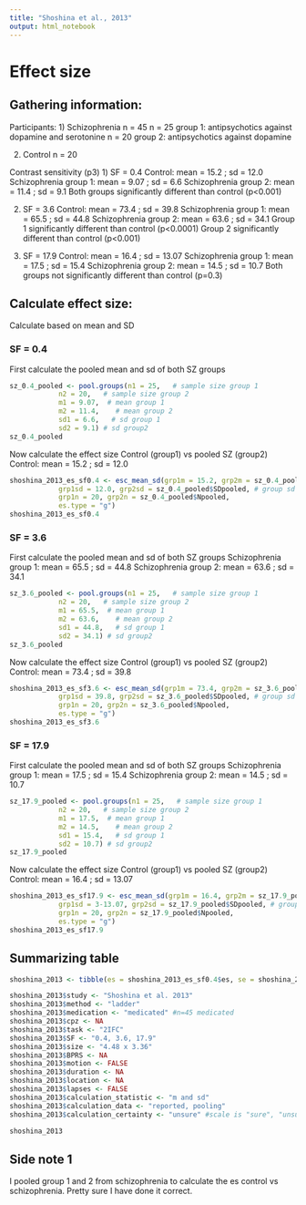 ```yaml
---
title: "Shoshina et al., 2013"
output: html_notebook
---
```


# Effect size

## Gathering information:

Participants:
1) Schizophrenia n = 45
n = 25 group 1: antipsychotics against dopamine and serotonine
n = 20 group 2: antipsychotics against dopamine

2)  Control n = 20


Contrast sensitivity (p3)
1) SF = 0.4
Control: mean = 15.2 ; sd = 12.0
Schizophrenia group 1: mean = 9.07 ; sd = 6.6
Schizophrenia group 2: mean = 11.4 ; sd = 9.1
Both groups significantly different than control (p\<0.001)

2)  SF = 3.6
Control: mean = 73.4 ; sd = 39.8
Schizophrenia group 1: mean = 65.5 ; sd = 44.8
Schizophrenia group 2: mean = 63.6 ; sd = 34.1 
Group 1 significantly different than control (p\<0.0001)
Group 2 significantly different than control (p\<0.001)

3)  SF = 17.9
Control: mean = 16.4 ; sd = 13.07
Schizophrenia group 1: mean = 17.5 ; sd = 15.4
Schizophrenia group 2: mean = 14.5 ; sd = 10.7
Both groups not significantly different than control (p=0.3)


## Calculate effect size:
Calculate based on mean and SD

### SF = 0.4
First calculate the pooled mean and sd of both SZ groups
```r
sz_0.4_pooled <- pool.groups(n1 = 25,   # sample size group 1
            n2 = 20,   # sample size group 2
            m1 = 9.07,  # mean group 1
            m2 = 11.4,    # mean group 2
            sd1 = 6.6,   # sd group 1
            sd2 = 9.1) # sd group2 
sz_0.4_pooled
```

Now calculate the effect size Control (group1) vs pooled SZ (group2)
Control: mean = 15.2 ; sd = 12.0
```r
shoshina_2013_es_sf0.4 <- esc_mean_sd(grp1m = 15.2, grp2m = sz_0.4_pooled$Mpooled,  # group mean
            grp1sd = 12.0, grp2sd = sz_0.4_pooled$SDpooled, # group sd
            grp1n = 20, grp2n = sz_0.4_pooled$Npooled, 
            es.type = "g")
shoshina_2013_es_sf0.4
```


### SF = 3.6
First calculate the pooled mean and sd of both SZ groups
Schizophrenia group 1: mean = 65.5 ; sd = 44.8
Schizophrenia group 2: mean = 63.6 ; sd = 34.1
```r
sz_3.6_pooled <- pool.groups(n1 = 25,   # sample size group 1
            n2 = 20,   # sample size group 2
            m1 = 65.5,  # mean group 1
            m2 = 63.6,    # mean group 2
            sd1 = 44.8,   # sd group 1
            sd2 = 34.1) # sd group2 
sz_3.6_pooled
```

Now calculate the effect size Control (group1) vs pooled SZ (group2)
Control: mean = 73.4 ; sd = 39.8
```r
shoshina_2013_es_sf3.6 <- esc_mean_sd(grp1m = 73.4, grp2m = sz_3.6_pooled$Mpooled,  # group mean
            grp1sd = 39.8, grp2sd = sz_3.6_pooled$SDpooled, # group sd
            grp1n = 20, grp2n = sz_3.6_pooled$Npooled, 
            es.type = "g")
shoshina_2013_es_sf3.6
```


### SF = 17.9
First calculate the pooled mean and sd of both SZ groups
Schizophrenia group 1: mean = 17.5 ; sd = 15.4
Schizophrenia group 2: mean = 14.5 ; sd = 10.7
```r
sz_17.9_pooled <- pool.groups(n1 = 25,   # sample size group 1
            n2 = 20,   # sample size group 2
            m1 = 17.5,  # mean group 1
            m2 = 14.5,    # mean group 2
            sd1 = 15.4,   # sd group 1
            sd2 = 10.7) # sd group2 
sz_17.9_pooled
```

Now calculate the effect size Control (group1) vs pooled SZ (group2)
Control: mean = 16.4 ; sd = 13.07
```r
shoshina_2013_es_sf17.9 <- esc_mean_sd(grp1m = 16.4, grp2m = sz_17.9_pooled$Mpooled,  # group mean
            grp1sd = 3-13.07, grp2sd = sz_17.9_pooled$SDpooled, # group sd
            grp1n = 20, grp2n = sz_17.9_pooled$Npooled, 
            es.type = "g")
shoshina_2013_es_sf17.9
```

## Summarizing table
```r
shoshina_2013 <- tibble(es = shoshina_2013_es_sf0.4$es, se = shoshina_2013_es_sf0.4$se ) 

shoshina_2013$study <- "Shoshina et al. 2013"
shoshina_2013$method <- "ladder"
shoshina_2013$medication <- "medicated" #n=45 medicated
shoshina_2013$cpz <- NA
shoshina_2013$task <- "2IFC"
shoshina_2013$SF <- "0.4, 3.6, 17.9"
shoshina_2013$size <- "4.48 x 3.36"
shoshina_2013$BPRS <- NA
shoshina_2013$motion <- FALSE 
shoshina_2013$duration <- NA 
shoshina_2013$location <- NA
shoshina_2013$lapses <- FALSE 
shoshina_2013$calculation_statistic <- "m and sd"  
shoshina_2013$calculation_data <- "reported, pooling" 
shoshina_2013$calculation_certainty <- "unsure" #scale is "sure", "unsure", "very unsure"

shoshina_2013
```


## Side note 1
I pooled group 1 and 2 from schizophrenia to calculate the es control vs schizophrenia. Pretty sure I have done it correct.


